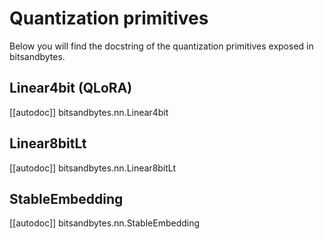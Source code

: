 # Quantization primitives

Below you will find the docstring of the quantization primitives exposed in bitsandbytes.

## Linear4bit (QLoRA)

[[autodoc]] bitsandbytes.nn.Linear4bit

## Linear8bitLt

[[autodoc]] bitsandbytes.nn.Linear8bitLt

## StableEmbedding

[[autodoc]] bitsandbytes.nn.StableEmbedding